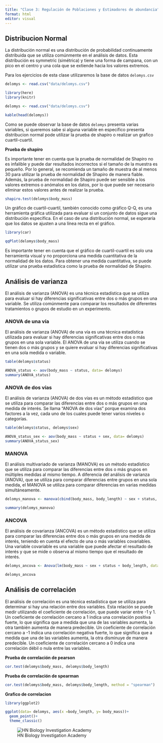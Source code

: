 ---
title: "Clase 3: Regulación de Poblaciones y Estimadores de abundancia"
format: html
editor: visual
---

::: panel-tabset

## Distribucion Normal

La distribución normal es una distribución de probabilidad continuamente distribuida que se utiliza comúnmente en el análisis de datos. Esta distribución es symmetric (simétrica) y tiene una forma de campana, con un pico en el centro y una cola que se extiende hacia los valores extremos.

Para los ejercicios de esta clase utilizaremos la base de datos `delomys.csv`

```{r, eval=FALSE}

delomys <- read.csv("data/delomys.csv")
```

```{r, echo=FALSE}

library(here)
library(knitr)

delomys <- read.csv("data/delomys.csv")
```

```{r}
kable(head(delomys))
```

Como se puede observar la base de datos `delomys` presenta varias variables, si queremos sabe si alguna variable en especifico presenta distribucion normal pode utilizar la prueba de shapiro o realizar un grafico cuartil-cuartil.

**Prueba de shapiro **

Es importante tener en cuenta que la prueba de normalidad de Shapiro no es infalible y puede dar resultados incorrectos si el tamaño de la muestra es pequeño. Por lo general, se recomienda un tamaño de muestra de al menos 30 para utilizar la prueba de normalidad de Shapiro de manera fiable. Además, la prueba de normalidad de Shapiro puede ser sensible a los valores extremos o anómalos en los datos, por lo que puede ser necesario eliminar estos valores antes de realizar la prueba.

```{r}
shapiro.test(delomys$body_mass)
```
Un gráfico de cuartil-cuartil, también conocido como gráfico Q-Q, es una herramienta gráfica utilizada para evaluar si un conjunto de datos sigue una distribución específica. En el caso de una distribución normal, se esperaría que los datos se ajusten a una línea recta en el gráfico.

```{r, fig.align='center'}

library(car)

qqPlot(delomys$body_mass)

```

Es importante tener en cuenta que el gráfico de cuartil-cuartil es solo una herramienta visual y no proporciona una medida cuantitativa de la normalidad de los datos. Para obtener una medida cuantitativa, se puede utilizar una prueba estadística como la prueba de normalidad de Shapiro.





## Análisis de varianza

El análisis de varianza (ANOVA) es una técnica estadística que se utiliza para evaluar si hay diferencias significativas entre dos o más grupos en una variable. Se utiliza comúnmente para comparar los resultados de diferentes tratamientos o grupos de estudio en un experimento.


::: panel-tabset

### ANOVA de una vía 

El análisis de varianza (ANOVA) de una vía es una técnica estadística utilizada para evaluar si hay diferencias significativas entre dos o más grupos en una sola variable. El ANOVA de una vía se utiliza cuando se tienen dos o más grupos y se quiere evaluar si hay diferencias significativas en una sola medida o variable.


```{r}
table(delomys$status)

ANOVA_status <- aov(body_mass ~ status, data= delomys)
summary(ANOVA_status)

```

### ANOVA de dos vías 

El análisis de varianza (ANOVA) de dos vías es un método estadístico que se utiliza para comparar las diferencias entre dos o más grupos en una medida de interés. Se llama "ANOVA de dos vías" porque examina dos factores a la vez, cada uno de los cuales puede tener varios niveles o categorías. 

```{r}
table(delomys$status, delomys$sex)

ANOVA_status_sex <- aov(body_mass ~ status + sex, data= delomys)
summary(ANOVA_status_sex)

```

### MANOVA

El análisis multivariado de varianza (MANOVA) es un método estadístico que se utiliza para comparar las diferencias entre dos o más grupos en múltiples medidas al mismo tiempo. A diferencia del análisis de varianza (ANOVA), que se utiliza para comparar diferencias entre grupos en una sola medida, el MANOVA se utiliza para comparar diferencias en varias medidas simultáneamente.

```{r}

delomys_manova <- manova(cbind(body_mass, body_length) ~ sex + status, data = delomys)

summary(delomys_manova)
```

### ANCOVA

El análisis de covarianza (ANCOVA) es un método estadístico que se utiliza para comparar las diferencias entre dos o más grupos en una medida de interés, teniendo en cuenta el efecto de una o más variables covariables. Una variable covariable es una variable que puede afectar el resultado de interés y que se mide o observa al mismo tiempo que el resultado de interés.


```{r}
delomys_ancova <- Anova(lm(body_mass ~ sex + status + body_length, data = delomys))

delomys_ancova
```

:::

## Análisis de correlación

El análisis de correlación es una técnica estadística que se utiliza para determinar si hay una relación entre dos variables. Esta relación se puede medir utilizando el coeficiente de correlación, que puede variar entre -1 y 1. Un coeficiente de correlación cercano a 1 indica una correlación positiva fuerte, lo que significa que a medida que una de las variables aumenta, la otra también aumenta de manera predecible. Un coeficiente de correlación cercano a -1 indica una correlación negativa fuerte, lo que significa que a medida que una de las variables aumenta, la otra disminuye de manera predecible. Un coeficiente de correlación cercano a 0 indica una correlación débil o nula entre las variables.

**Prueba de correlación de pearson**

```{r}
cor.test(delomys$body_mass, delomys$body_length)
```

**Prueba de correlación de spearman**

```{r}
cor.test(delomys$body_mass, delomys$body_length, method = "spearman")
```

**Grafico de correlacion**


```{r}
library(ggplot2)

ggplot(data= delomys, aes(x =body_length, y= body_mass))+
  geom_point()+
  theme_classic()
```

:::

![HN Biology Investigation Academy](HN%20Cursos%20publicidad/HN%20Biology%20Inv%20large.jpg)

